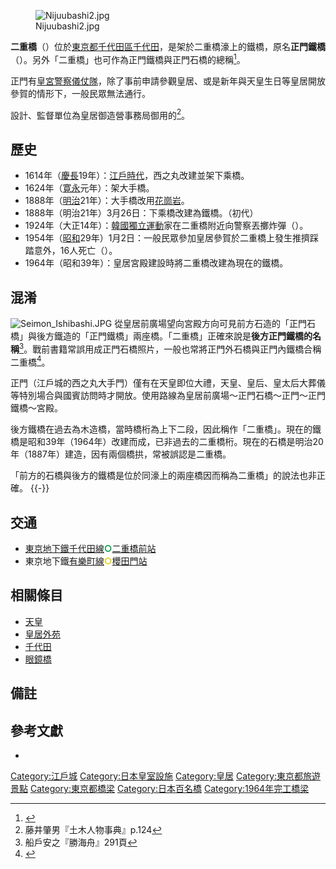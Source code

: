{{coord|35|40|48|N|139|45|12|E|type:landmark|display=title}}
[[File:Nijuubashi2.jpg|thumb]]

'''二重橋'''（{{jpn|j=二重橋|hg=にじゅうばし}}）位於[[東京都|東京都]][[千代田區|千代田區]][[千代田_(千代田區)|千代田]]，是架於二重橋濠上的鐵橋，原名'''正門鐵橋'''（{{jpn|j=正門鉄橋|hg=せいもんてつばし}}）。另外「二重橋」也可作為正門鐵橋與正門石橋的總稱<ref>{{Harvnb|井原|1945|loc=p.369}}</ref>。

正門有[[皇宮警察|皇宮警察]]{{link-ja|皇宮護衛官|皇宮護衛官}}[[儀仗隊|儀仗隊]]，除了事前申請參觀皇居、或是新年與天皇生日等皇居開放參賀的情形下，一般民眾無法通行。

設計、監督單位為皇居御造營事務局御用的{{link-ja|久米民之助|久米民之助}}<ref>藤井肇男『土木人物事典』p.124</ref>。

== 歷史 ==
* 1614年（[[慶長|慶長]]19年）：[[江戶時代|江戶時代]]，西之丸改建並架下乘橋。
* 1624年（[[寛永|寛永]]元年）：架大手橋。
* 1888年（[[明治|明治]]21年）：大手橋改用[[花崗岩|花崗岩]]。
* 1888年（明治21年）3月26日：下乘橋改建為鐵橋。（初代）
* 1924年（大正14年）：[[韓國獨立運動|韓國獨立運動]]家在二重橋附近向警察丟擲炸彈（{{link-ja|二重橋炸彈事件|二重橋爆弾事件}}）。
* 1954年（[[昭和|昭和]]29年）1月2日：一般民眾參加皇居參賀於二重橋上發生推擠踩踏意外，16人死亡（{{link-ja|二重橋事件|二重橋事件}}）。
* 1964年（昭和39年）：皇居宮殿建設時將二重橋改建為現在的鐵橋。

== 混淆 ==
[[File:Seimon_Ishibashi.JPG|thumb]]
從皇居前廣場望向宮殿方向可見前方石造的「正門石橋」與後方鐵造的「正門鐵橋」兩座橋。「二重橋」正確來說是'''後方正門鐵橋的名稱'''<ref>船戶安之『勝海舟』291頁</ref>。戰前書籍常誤用成正門石橋照片，一般也常將正門外石橋與正門內鐵橋合稱二重橋<ref>{{Citation|last =|first =|editor =|year =1902|title =仁山智水帖|publisher =光村写真部|url =http://dl.ndl.go.jp/info:ndljp/pid/762062/9|accessdate =2018-02-22|archive-date =2020-01-02|archive-url =https://web.archive.org/web/20200102212523/https://dl.ndl.go.jp/info:ndljp/pid/762062/9|dead-url =no}}</ref>。

正門（江戶城的西之丸大手門）僅有在天皇即位大禮，天皇、皇后、皇太后大葬儀等特別場合與國賓訪問時才開放。使用路線為皇居前廣場〜正門石橋〜正門〜正門鐵橋〜宮殿。

後方鐵橋在過去為木造橋，當時橋桁為上下二段，因此稱作「二重橋」。現在的鐵橋是昭和39年（1964年）改建而成，已非過去的二重橋桁。現在的石橋是明治20年（1887年）建造，因有兩個橋拱，常被誤認是二重橋。

「前方的石橋與後方的鐵橋是位於同濠上的兩座橋因而稱為二重橋」的說法也非正確。
{{-}}

== 交通 ==
* [[東京地下鐵|東京地下鐵]][[東京地下鐵千代田線|千代田線]]<span style="color: #009944">'''○'''</span>[[二重橋前站|二重橋前站]]
* 東京地下鐵[[東京地下鐵有樂町線|有樂町線]]<span style="color:#E5D100">'''○'''</span>[[櫻田門站|櫻田門站]]

== 相關條目 ==
* [[天皇|天皇]]
* [[皇居外苑|皇居外苑]]
* [[千代田_(千代田區)|千代田]]
* [[眼鏡橋|眼鏡橋]]

== 備註 ==
{{reflist}}

==參考文獻==
* {{Citation|last=井原|first=頼明|editor=|year=1944|title=禁苑史話|publisher=富山房|url=http://dl.ndl.go.jp/info:ndljp/pid/1042108/228|chapter=二重橋の名称|accessdate=2018-02-22|archive-date=2020-02-11|archive-url=https://web.archive.org/web/20200211114045/https://dl.ndl.go.jp/info:ndljp/pid/1042108/228|dead-url=no}}

{{日本百名橋}}
{{DEFAULTSORT:Nijubashi}}
[[Category:江戶城|Category:江戶城]]
[[Category:日本皇室設施|Category:日本皇室設施]]
[[Category:皇居|Category:皇居]]
[[Category:東京都旅遊景點|Category:東京都旅遊景點]]
[[Category:東京都橋梁|Category:東京都橋梁]]
[[Category:日本百名橋|Category:日本百名橋]]
[[Category:1964年完工橋梁|Category:1964年完工橋梁]]